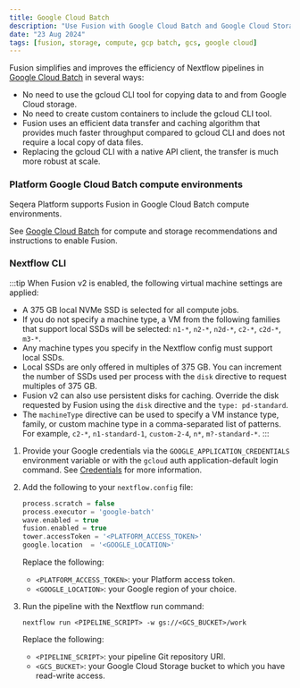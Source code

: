 ```yaml
---
title: Google Cloud Batch
description: "Use Fusion with Google Cloud Batch and Google Cloud Storage"
date: "23 Aug 2024"
tags: [fusion, storage, compute, gcp batch, gcs, google cloud]
---
```


Fusion simplifies and improves the efficiency of Nextflow pipelines in [Google Cloud Batch](https://cloud.google.com/batch) in several ways:

- No need to use the gcloud CLI tool for copying data to and from Google Cloud storage.
- No need to create custom containers to include the gcloud CLI tool.
- Fusion uses an efficient data transfer and caching algorithm that provides much faster throughput compared to gcloud CLI and does not require a local copy of data files.
- Replacing the gcloud CLI with a native API client, the transfer is much more robust at scale.

### Platform Google Cloud Batch compute environments

Seqera Platform supports Fusion in Google Cloud Batch compute environments. 

See [Google Cloud Batch](https://docs.seqera.io/platform/latest/compute-envs/google-cloud-batch) for compute and storage recommendations and instructions to enable Fusion.

### Nextflow CLI

:::tip
When Fusion v2 is enabled, the following virtual machine settings are applied:
  - A 375 GB local NVMe SSD is selected for all compute jobs.
  - If you do not specify a machine type, a VM from the following families that support local SSDs will be selected: `n1-*`, `n2-*`, `n2d-*`, `c2-*`, `c2d-*`, `m3-*`.
  - Any machine types you specify in the Nextflow config must support local SSDs.
  - Local SSDs are only offered in multiples of 375 GB. You can increment the number of SSDs used per process with the `disk` directive to request multiples of 375 GB. 
  - Fusion v2 can also use persistent disks for caching. Override the disk requested by Fusion using the `disk` directive and the `type: pd-standard`.
  - The `machineType` directive can be used to specify a VM instance type, family, or custom machine type in a comma-separated list of patterns. For example, `c2-*`, `n1-standard-1`, `custom-2-4`, `n*`, `m?-standard-*`.
:::

1. Provide your Google credentials via the `GOOGLE_APPLICATION_CREDENTIALS` environment variable
or with the `gcloud` auth application-default login command. See [Credentials](https://www.nextflow.io/docs/latest/google.html#credentials) for more information.

1. Add the following to your `nextflow.config` file:

    ```groovy
    process.scratch = false
    process.executor = 'google-batch'
    wave.enabled = true
    fusion.enabled = true
    tower.accessToken = '<PLATFORM_ACCESS_TOKEN>'  
    google.location  = '<GOOGLE_LOCATION>'
    ```

    Replace the following:
    - `<PLATFORM_ACCESS_TOKEN>`: your Platform access token.
    - `<GOOGLE_LOCATION>`: your Google region of your choice.

1. Run the pipeline with the Nextflow run command:

    ```
    nextflow run <PIPELINE_SCRIPT> -w gs://<GCS_BUCKET>/work
    ```

    Replace the following:
    - `<PIPELINE_SCRIPT>`: your pipeline Git repository URI.
    - `<GCS_BUCKET>`: your Google Cloud Storage bucket to which you have read-write access.
